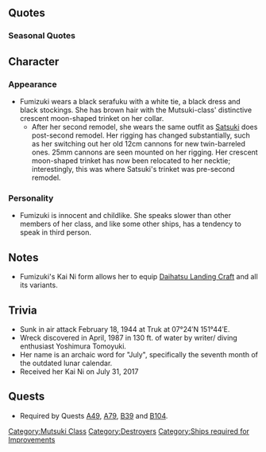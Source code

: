 {{ShipPageHeader}}

==Quotes==
{{ShipQuotes
|Introduction = あたし、文月っていうの。よろしくぅ～。
|Introduction/En = I'm Fumizuki. Nice to meet you~

|Library = 睦月型駆逐艦7番艦の文月だよ。<br>数々の海戦に参加したんだ。<br>船団護衛中に大型船と衝突して大破…したこともあったっけ。<br>あれはやばかったなー。
|Library/En = I'm Fumizuki, the seventh ship of the Mutsuki-class Destroyers.<br>I've been in many open-sea battles.<br>I was once on a fleet escort mission when I collided with a large ship and... got really hurt.<br>It was such a mess!
|Library/Note = She collided with Kachidoki Maru on 16th September 1942, sustaining heavy damage.

|Secretary 1 = え？なになに？
|Secretary 1/En = Eh? What is it, what is it?

|Secretary 2 = あ、司令官、ちょっとまってぇ～
|Secretary 2/En = Ah, commander, wait for me~

|Secretary 3 = 司令官、なんですかなんですか？えへへっ
|Secretary 3/En = Commander, what is it? What is it? Ehehe~

|Idle/Kai = 司令官、なにしてるの？文月とお話しよ！　あっ、ごめん…うるさかった？
|Idle/Kai/En = Commander, what are you doing? Let's have a little chat! Oh, sorry... am I bothering you?

|Secretary Married = いいかんじ！
|Secretary Married/En = That's looking great!!

|Secretary Married/Kai = しれいかん、恥ずかしぃ…！そんなに、見つめないでくださぁい…
|Secretary Married/Kai/En = Commander, this is embarrassing...! Please don't, stare at me so much...

|Wedding = しれいかん、どうしてそんなにこっちみてるのぉ？　ふわあぁ…ちょっと、あせっちゃうよぉ…
|Wedding/En = Commander, why are you looking at me so much? Y-You're making me nervous...

|Looking At Scores = 手紙、来てるよ？
|Looking At Scores/En = There's a letter for you?

|Looking At Scores/Kai Ni = 情報を見るの？文月もみるみる！
|Looking At Scores/Kai Ni/En = You want to see the intelligence? I want to see it too!

|Joining A Fleet = 出撃です、本領発揮するよぉ～
|Joining A Fleet/En = Time to sortie! I'll show you my best!

|Equipment 1 = ああ～、いいかんじ！ありがとう～
|Equipment 1/En = Ah~ That looks great! Thank you~

|Equipment 2 = すご～い……これならあたしも、活躍できそう！
|Equipment 2/En = Awesome, even I can shine with this!

|Equipment 3 = いいかんじ！
|Equipment 3/En = That's looking good!

|Supply = ああ～、いいかんじ！ありがとう～
|Supply/En = Ah~ That looks great! Thank you~

|Supply/Kai = ありがとうねぇ～。
|Supply/Kai/En = Thank you~

|Docking Minor = ちょーっとお茶にしてまーす。
|Docking Minor/En = I'll go take a tea break!

|Docking Major = うぅ～、死ぬほど眠いよぉ～……おやすみぃ……
|Docking Major/En = Ugh~ I feel so sleepy I could die~ Good night~

|Docking Complete = 修理完了だって、よかったね～
|Docking Complete/En = The repairs are done apparently! Isn't that great?

|Construction = 新しい仲間が来たよぉ、どんなこだろう？
|Construction/En = We've got a new comrade! I wonder what she's like?

|Returning From Sortie = 作戦完了～、艦隊が帰投。お疲れ様～
|Returning From Sortie/En = Operation complete! The fleet is back at base! Good job everyone!

|Starting A Sortie = 私だって夜戦なら､結構強いんだから
|Starting A Sortie/En = Even I'm quite strong at night battles!

|Battle Start = 攻撃開始！
|Battle Start/En = Commencing attack!

|Battle Start/Kai Ni = 改装された文月の力、思い知れぇ～！ええぇ～い!
|Battle Start/Kai Ni/En = Feel the power of the remodelled Fumizuki! Eiiii!

|Attack = これでもくらぇ～
|Attack/En = Take this!

|Night Battle = さあ、水雷戦隊の本領発揮だよぉ～！
|Night Battle/En = It's time to show off what the Torpedo Squadron's best is like!

|Night Attack = ねえ、こいつら殺っちゃっていい？
|Night Attack/En = Hey, can I do them in?

|MVP = あたしはまだまだ強くなるんだからね！
|MVP/En = I'm going to keep getting stronger, okay?

|MVP/Kai Ni = 改装強化された文月の力、見たか～？あたしは、まだまだ強くなるんだから！
|MVP/Kai Ni/En = Did you see the power of the remodelled and strengthened me? I can get even stronger still!

|Minor Damage 1 = ふぁああ！
|Minor Damage 1/En = Fuaa!

|Minor Damage 2 = うえぇん、いたいじゃないの～
|Minor Damage 2/En = Kuh~ That hurts...!

|Major Damage = ふぁああん！見ないで、見ないでぇ～！
|Major Damage/En = Fuaaa, don't look... don't look!

|Sunk = 文月は…こんなとこじゃ…終わらないんだ…から…
|Sunk/En = Fumizuki... will not go down... like this...
}}

===Seasonal Quotes===
{{Shipquoteseasonal
|SecondAnniversary2015 = しれーかぁん、今日みたいな日は、私が傍にいなきゃね。だって、特別でしょ？
|SecondAnniversary2015_EN = Commander, on such a day like today, you have to be with me. I mean, isn't it a special day?
|SecondAnniversary2015_Clip = {{Audio|file=Fumizuki_Second_Anniversary.ogg}}
|SecondAnniversary2015_Note =

|EarlySummer2015 = そろそろ夏！気の早い蝉がもう鳴いてる。
|EarlySummer2015_EN = Summer's soon! Those impatient cicadas have already started chirping~.
|EarlySummer2015_Clip = {{Audio|file=Fumizuki_Early_Summer_2015.ogg}}
|EarlySummer2015_Note = 

|Christmas2015 = メリークリスマス、司令官！帽子、可愛いでしょ？プレゼントちょうだい！
|Christmas2015_Clip = {{Audio|file=Fumizuki_Christmas_2015.ogg}}
|Christmas2015_EN = Merry Christmas, Commander! The hat's cute right? Present, please!
|Christmas2015_Note = 

|NewYear2016 = 司令官、明けましておめでとうございます！今年もよろしく… うぉ、お餅焦げてる！
|NewYear2016_EN = Commander, Happy New Year! Take care of me this year as well...Uwah, the rice cakes got burned black!
|NewYear2016_Clip = {{Audio|file=Fumizuki_New_Year_2016.ogg}}
|NewYear2016_Note = 

|Valentine2016 = 司令官にぃ、文月の甘ーいチョコのプレゼント、あー・げー・るー・ねー！
|Valentine2016_EN = I'll give to you, Commander, a special present of Fumizuki's sweet cho・co・late♪
|Valentine2016_Clip = {{Audio|file=Fumizuki_Valentine_2016.ogg}}
|Valentine2016_Note = 

|WhiteDay2016 = 司令官、ありがとう！あれ？これ、伊良湖ちゃんがいつも作ってるのと…まさか…
|WhiteDay2016_EN = Commander, thank you! Hmm? The ones that Irako-chan always makes and this... no way...
|WhiteDay2016_Clip = {{Audio|file=Fumizuki White Day 2016.ogg}}
|WhiteDay2016_Note = This sentence is ambiguous. Fumizuki maybe thinking that the gift given by Admiral is either the same as or different from what Irako usually makes.

|ThirdAnniversary2016 = 司令官、今日みたいな日はあたしが傍にいなきゃね。だって、特別でしょ。	
|ThirdAnniversary2016_EN = Commander, for days like this, I have to be next to you. Because it's special, isn't it?

|ThirdAnniversary2016_Clip = {{Audio|file=Fumizuki-2nd_Anniversary.ogg}}
|ThirdAnniversary2016_Note = From [[Seasonal/Second_Anniversary]]

|MidSummer2016 = ふぇー、スイカ割りー？　するするー、したーい♪　私、得意なのー。いーい？　えいっ♪　わぁっ！？
|MidSummer2016_EN = Fuuee-, watermelon splitting?  I'll do it, I'll do it, I want to do it♪!  I'm pretty good at it~.  Ready?  Eeii♪!  Waah!?
|MidSummer2016_Clip = {{Audio|file=Fumizuki Mid-Summer 2016.ogg}}
}}

==Character==

===Appearance===
*Fumizuki wears a black serafuku with a white tie, a black dress and black stockings. She has brown hair with the Mutsuki-class' distinctive crescent moon-shaped trinket on her collar.
**After her second remodel, she wears the same outfit as [[Satsuki]] does post-second remodel. Her rigging has changed substantially, such as her switching out her old 12cm cannons for new twin-barreled ones. 25mm cannons are seen mounted on her rigging. Her crescent moon-shaped trinket has now been relocated to her necktie; interestingly, this was where Satsuki's trinket was pre-second remodel.

===Personality===
*Fumizuki is innocent and childlike. She speaks slower than other members of her class, and like some other ships, has a tendency to speak in third person.

==Notes==
*Fumizuki's Kai Ni form allows her to equip [[Daihatsu Landing Craft]] and all its variants.
==Trivia==
*Sunk in air attack February 18, 1944 at Truk at 07°24′N 151°44′E.
* Wreck discovered in April, 1987 in 130 ft. of water by writer/ diving enthusiast Yoshimura Tomoyuki.
* Her name is an archaic word for "July", specifically the seventh month of the outdated lunar calendar.
* Received her Kai Ni on July 31, 2017

== Quests ==
* Required by Quests [[Quests#A49|A49]], [[Quests#A79|A79]], [[Quests#B39|B39]] and [[Quests#B104|B104]].

{{ShipPageFooter}}
[[Category:Mutsuki Class]]
[[Category:Destroyers]]
[[Category:Ships required for Improvements]]